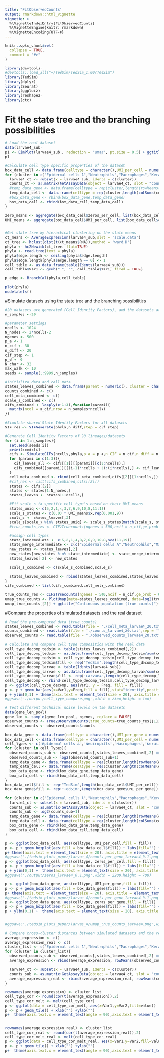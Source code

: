 ```yaml
---
title: "FitObservedCounts"
output: rmarkdown::html_vignette
vignette: >
  %\VignetteIndexEntry{FitObservedCounts}
  %\VignetteEngine{knitr::rmarkdown}
  %\VignetteEncoding{UTF-8}
---
```


```r
knitr::opts_chunk$set(
  collapse = TRUE,
  comment = "#>"
)
```

```r
library(devtools)
#devtools::load_all("~/TedSim/TedSim_1.00/TedSim")
library(TedSim)
library(dplyr)
library(Seurat)
library(ggplot2)
library(reshape2)
library(ctc)
```
# Fit the state tree and the branching possibilities
```r
# Load the real dataset
data(larvae4_sub)
p1 <- DimPlot(larvae4_sub , reduction = "umap", pt.size = 0.5) + ggtitle(label = "UMAP")
p1
```

```r
#Calculate cell type specific properties of the dataset
box_data_cell <- data.frame(celltype = character(),UMI_per_cell = numeric(),zeros_per_cell = numeric())
for (cluster in c("Epidermal cells A","Neutrophils","Macrophages","Keratinocytes A","Cone cells","Erythrocytes A","Endothelial cells","Chondrocytes A","Hepatocytes A","Lymphocytes A")){
  larvae4_ct <- subset(x = larvae4_sub, idents = c(cluster))
  counts_ct <- as.matrix(GetAssayData(object = larvae4_ct, slot = "counts"))
  #temp_data_gene <- data.frame(celltype = rep(cluster,length(rowMeans(counts_sub))),UMI_per_gene =  rowMeans(counts_sub),zeros_per_gene = rowMeans(counts_sub == 0))
  temp_data_cell <- data.frame(celltype = rep(cluster,length(colSums(counts_ct))),UMI_per_cell =  colMeans(counts_ct),zeros_per_cell = colMeans(counts_ct == 0),fill = rep("larvae4",length(colMeans(counts_ct))))
  #box_data_gene <- rbind(box_data_gene,temp_data_gene)
  box_data_cell <- rbind(box_data_cell,temp_data_cell)
}

zero_means <- aggregate(box_data_cell$zeros_per_cell, list(box_data_cell$celltype), mean)
UMI_means <- aggregate(box_data_cell$UMI_per_cell, list(box_data_cell$celltype), mean)


#Get state tree by hierachical clustering on the state means
ct_means <- AverageExpression(larvae4_sub,slot = 'scale.data')
ct_tree <- hclust(dist(t(ct_means$RNA)),method = 'ward.D')
phyla <- hc2Newick(ct_tree, flat=TRUE)
phyla <- read.tree(text = phyla)
phyla$edge.length <- ceiling(phyla$edge.length)
phyla$edge.length[phyla$edge.length == 0] <- 1
cell_table <- as.data.frame(table(Idents(larvae4_sub)))
cell_table$Var1 <- gsub(" ", "", cell_table$Var1, fixed = TRUE)

p_edge <- BranchCal(phyla,cell_table)

plot(phyla)
nodelabels()
```

#Simulate datasets using the state tree and the branching possibilities
```r
#20 datasets are generated (Cell Identity Factors), and the datasets are merged to generate true counts and observed counts together
n_samples <-20

#parameter settings
ncells <- 1024
N_nodes <- 2*ncells-2
ngenes <- 500
p_a <- 1
n_cif <- 30
n_diff <- 20
cif_step <- 1
p_d <- 0
N_char <- 32
max_walk <- 10
seeds <- sample(1:9999,n_samples)

#Initialize data and cell meta
states_leaves_combined <- data.frame(parent = numeric(), cluster = character(),depth = numeric(),cellID = numeric())
counts_combined <- c()
cell_meta_combined <- c()
scale_s_combined <- c()
cifs_combined <- lapply(c(1:3),function(parami){
  matrix(ncol = n_cif,nrow = n_samples*ncells)
})

#Simulate shared State Identity Factors for all datasets
SIF_res <- SIFGenerate(phyla,n_diff,step = cif_step)

#Generate Cell Identity Factors of 20 lineages/datasets
for (i in 1:n_samples){
  set.seed(seeds[i])
  print(seeds[i])
  cifs <- SimulateCIFs(ncells,phyla,p_a = p_a,n_CIF = n_cif,n_diff = n_diff,step = cif_step,p_d = p_d, Sigma = 0.5, N_char = 32, max_walk = max_walk, p_edge = p_edge, SIF_res = SIF_res, unif_on = FALSE)
  for (parami in c(1:3)){
    cif_leaves_all <- cifs[[1]][[parami]][c(1:ncells),]
    cifs_combined[[parami]][((i-1)*ncells + 1):(i*ncells),] <- cif_leaves_all
  }
  cell_meta_combined <- rbind(cell_meta_combined,cifs[[2]][1:ncells,])
  #cif_res <- list(cifs_combined,cifs[[2]])
  states <- cifs[[2]]
  states <- states[1:N_nodes,]
  states_leaves <- states[1:ncells,]

  #Fit scale_s to specific cell type's based on their UMI_means
  states_uniq <- c(5,2,1,4,3,7,6,9,10,8,11:19)
  scale_s_states <- c(0.03 * UMI_means$x,rep(0.001,9))
  scale_s <- states_leaves[,2]
  scale_s[scale_s %in% states_uniq] <- scale_s_states[match(scale_s, states_uniq, nomatch = 0)]
  #true_counts_res <- CIF2Truecounts(ngenes = 500,ncif = n_cif,ge_prob = 0.3,ncells = ncells, cif_res = cif_res, prop_hge = 0.03, mean_hge = 6,scale_s = scale_s)

  #assign cell types
  state_intermediate <- c(5,2,1,4,3,7,6,9,10,8,seq(11,19))
  state_merge_intermediate <- c(c("Epidermal cells A","Neutrophils","Macrophages","Keratinocytes A","Cone cells","Erythrocytes A","Endothelial cells","Chondrocytes A","Hepatocytes A","Lymphocytes A"),rep("intermediate",9))
  new_states <- states_leaves[,2]
  new_states[new_states %in% state_intermediate] <- state_merge_intermediate[match(new_states, state_intermediate, nomatch = 0)]
  states_leaves[,2] <- new_states
  
  scale_s_combined <- c(scale_s_combined,scale_s)
  
  states_leaves_combined <- rbind(states_leaves_combined,states_leaves)
}
cifs_combined <- list(cifs_combined,cell_meta_combined)

true_counts_res <- CIF2Truecounts(ngenes = 500,ncif = n_cif,ge_prob = 0.3,ncells = ncells * n_samples, cif_res = cifs_combined, prop_hge = 0.03, mean_hge = 6,scale_s = scale_s_combined)
umap_true_counts <- PlotUmap(meta=states_leaves_combined, data=log2(true_counts_res[[1]]+1), n_pc=30, label='cluster', saving = F, plotname="Differentiating population (true counts)")
umap_true_counts[[2]] + ggtitle("Continuous population (true counts)") + xlab("UMAP1") + ylab("UMAP 2") +  theme(axis.text = element_text(size = 20), axis.title = element_text(size = 30),legend.text = element_text(size = 20))
```
#Compare the properties of simulated datasets and the real dataset
```r
# Read the pre-computed data (true counts)
states_leaves_combined <- read.table(file = "./cell_meta_larvae4_20.txt",sep = "\t")
counts_combined <- read.table(file = "./counts_larvae4_20.txt",sep = "\t",header = TRUE)
observed_counts <- read.table(file = "./observed_counts_larvae4_20.txt",sep = "\t",header = TRUE)

# Calculate and compare cell type composition with the real data
cell_type_decomp_tedsim <- table(states_leaves_combined[,2])
cell_type_decomp_tedsim <- as.data.frame(cell_type_decomp_tedsim/sum(cell_type_decomp_tedsim))
cell_type_decomp_tedsim <- cell_type_decomp_tedsim[cell_type_decomp_tedsim$Var1 != "intermediate",]
cell_type_decomp_tedsim$fill <- rep("TedSim",length(cell_type_decomp_tedsim$Var1))
cell_type_decomp_larvae <- table(Idents(larvae4_sub))
cell_type_decomp_larvae <- as.data.frame(cell_type_decomp_larvae/sum(cell_type_decomp_larvae))
cell_type_decomp_larvae$fill <- rep("Larvae4",length(cell_type_decomp_larvae$Var1))
cell_type_decomp <- rbind(cell_type_decomp_tedsim,cell_type_decomp_larvae)
p <- ggplot(cell_type_decomp, aes(Var1, y = Freq, fill = fill))
p <- p + geom_bar(aes(x=Var1,y=Freq,fill = fill),stat="identity",position = 'dodge') + labs(fill = " ")+ ylab("Percentage of cells")
p + ylim(0,1) + theme(axis.text = element_text(size = 20), axis.title = element_text(size = 30),legend.text = element_text(size = 20))
#ggsave('./output/cell_type_compare.png',width = 2300,height = 700)
```
```r
# Test different technical noise levels on the datasets
data(gene_len_pool)
gene_len <- sample(gene_len_pool, ngenes, replace = FALSE)
observed_counts <- True2ObservedCounts(true_counts=true_counts_res[[1]], meta_cell=true_counts_res[[3]], protocol="UMI", alpha_mean=0.1, alpha_sd=0.1, gene_len=gene_len, depth_mean=1e5, depth_sd=3e3)
observed_counts <- observed_counts$counts
```

```r
box_data_gene <- data.frame(celltype = character(),UMI_per_gene = numeric(),zeros_per_gene = numeric())
box_data_cell <- data.frame(celltype = character(),UMI_per_cell = numeric(),zeros_per_cell = numeric())
cell_Types <- c("Epidermal cells A","Neutrophils","Macrophages","Keratinocytes A","Cone cells","Erythrocytes A","Endothelial cells","Chondrocytes A","Hepatocytes A","Lymphocytes A")
for (cluster in cell_Types){
  observed_counts_sub <- observed_counts[,states_leaves_combined[,2] == cluster]
  observed_counts_sub <- log2(observed_counts_sub+1)
  temp_data_gene <- data.frame(celltype = rep(cluster,length(rowMeans(observed_counts_sub))),UMI_per_gene =  rowMeans(observed_counts_sub),zeros_per_gene = rowMeans(observed_counts_sub == 0))
  temp_data_cell <- data.frame(celltype = rep(cluster,length(colMeans(observed_counts_sub))),UMI_per_cell =  colMeans(observed_counts_sub),zeros_per_cell = colMeans(observed_counts_sub == 0))
  box_data_gene <- rbind(box_data_gene,temp_data_gene)
  box_data_cell <- rbind(box_data_cell,temp_data_cell)
}
box_data_cell$fill <- rep("TedSim",length(box_data_cell$UMI_per_cell))
box_data_gene$fill <- rep("TedSim",length(box_data_gene$UMI_per_gene))

for (cluster in c("Epidermal cells A","Neutrophils","Macrophages","Keratinocytes A","Cone cells","Erythrocytes A","Endothelial cells","Chondrocytes A","Hepatocytes A","Lymphocytes A")){
  larvae4_ct <- subset(x = larvae4_sub, idents = c(cluster))
  counts_sub <- as.matrix(GetAssayData(object = larvae4_ct, slot = "counts"))
  counts_sub <- log2(counts_sub+1)
  temp_data_gene <- data.frame(celltype = rep(cluster,length(rowMeans(counts_sub))),UMI_per_gene =  rowMeans(counts_sub),zeros_per_gene = rowMeans(counts_sub == 0),fill = rep("larvae4",length(rowMeans(counts_sub))))
  temp_data_cell <- data.frame(celltype = rep(cluster,length(colSums(counts_sub))),UMI_per_cell =  colMeans(counts_sub),zeros_per_cell = colMeans(counts_sub == 0),fill = rep("larvae4",length(colMeans(counts_sub))))
  box_data_gene <- rbind(box_data_gene,temp_data_gene)
  box_data_cell <- rbind(box_data_cell,temp_data_cell)
}

p <- ggplot(box_data_cell, aes(celltype, UMI_per_cell,fill = fill))
p <- p + geom_boxplot(aes(fill = box_data_cell$fill)) + labs(fill="") + ylab("log transformed count per cell")
p+ theme(axis.text = element_text(size = 20), axis.title = element_text(size = 30),legend.text = element_text(size = 20))
#ggsave('./tedsim_plots_paper/larvae_4/counts_per_gene_larvae4_0.1.png',width = 2200,height = 700, limitsize = FALSE)
p <- ggplot(box_data_cell, aes(celltype, zeros_per_cell,fill = fill))
p <- p + geom_boxplot(aes(fill = box_data_cell$fill)) + labs(fill="") + ylab("zero percentage per cell")
p + ylim(0,1) +  theme(axis.text = element_text(size = 20), axis.title = element_text(size = 30),legend.text = element_text(size = 20))
#ggsave('./output/zeros_larvae4_0.1.png',width = 2200,height = 700)

p <- ggplot(box_data_gene, aes(celltype, UMI_per_gene,fill = fill))
p <- p + geom_boxplot(aes(fill = box_data_gene$fill)) + labs(fill="") + ylab("log transformed count per gene")
p+ theme(axis.text = element_text(size = 20), axis.title = element_text(size = 30),legend.text = element_text(size = 20))
#ggsave('./tedsim_plots_paper/larvae_4/counts_per_gene_larvae4_0.1.png',width = 2200,height = 700, limitsize = FALSE)
p <- ggplot(box_data_gene, aes(celltype, zeros_per_gene,fill = fill))
p <- p + geom_boxplot(aes(fill = box_data_gene$fill)) + labs(fill="") + ylab("zero percentage per gene")
p + ylim(0,1) +  theme(axis.text = element_text(size = 20), axis.title = element_text(size = 30),legend.text = element_text(size = 20))


#ggsave('./tedsim_plots_paper/larvae_4/umap_true_counts_larvae4.png',width = 1000,height = 700)

```

```r
# Compare cross-cluster distances between simulated datasets and the real dataset
average_expression <- c()
average_expression_real <- c()
cluster_list <- c("Epidermal cells A","Neutrophils","Macrophages","Keratinocytes A","Cone cells","Erythrocytes A","Endothelial cells","Chondrocytes A","Hepatocytes A","Lymphocytes A")
for (cluster in cluster_list){
  observed_counts_sub <- observed_counts[,states_leaves_combined[,2] == cluster]
  average_expression <- rbind(average_expression, rowMeans(observed_counts_sub))
  
  larvae4_ct <- subset(x = larvae4_sub, idents = c(cluster))
  counts_sub <- as.matrix(GetAssayData(object = larvae4_ct, slot = "counts"))
  average_expression_real <- rbind(average_expression_real, rowMeans(counts_sub))
}

rownames(average_expression) <- cluster_list
cell_type_cor <- round(cor(t(average_expression)),2)
cell_type_cor_melt <- melt(cell_type_cor)
p <- ggplot(data = cell_type_cor_melt, aes(x=Var1,y=Var2,fill=value))
p <- p + geom_tile() + xlab("") +ylab("")
p+  theme(axis.text.x = element_text(angle = 90),axis.text = element_text(size = 20), axis.title = element_text(size = 30),legend.text = element_text(size = 20), legend.title = element_text(size = 25))


rownames(average_expression_real) <- cluster_list
cell_type_cor_real <- round(cor(t(average_expression_real)),2)
cell_type_cor_melt_real <- melt(cell_type_cor_real)
p <- ggplot(data = cell_type_cor_melt_real, aes(x=Var1,y=Var2,fill=value))
p <- p + geom_tile() + xlab("") +ylab("")
p+  theme(axis.text.x = element_text(angle = 90),axis.text = element_text(size = 20), axis.title = element_text(size = 30),legend.text = element_text(size = 20), legend.title = element_text(size = 25))

```


